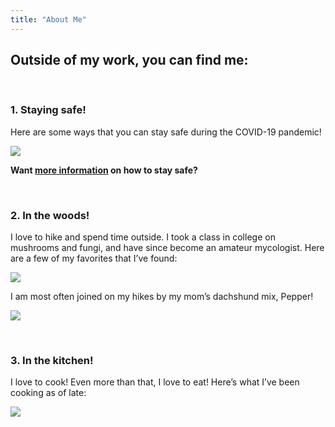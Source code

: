 ```yaml
---
title: "About Me"
---
```


## Outside of my work, you can find me: ##

<br>


### 1. Staying safe! ###

Here are some ways that you can stay safe during the COVID-19 pandemic!

![](https://media.giphy.com/media/SsNnE066ZyWmeNLtyJ/giphy.gif)
<br>

__Want [more information](https://www.who.int/emergencies/diseases/novel-coronavirus-2019/advice-for-public) on how to stay safe?__

<br> 

### 2. In the woods! ###

I love to hike and spend time outside. I took a class in college on mushrooms and fungi, and have since become an amateur mycologist. Here are a few of my favorites that I've found:

![](images/fungi.jpeg)  

I am most often joined on my hikes by my mom's dachshund mix, Pepper!

![](images/pepper.jpeg)  

<br>

### 3. In the kitchen! ###

I love to cook! Even more than that, I love to eat! Here's what I've been cooking as of late:

![](images/food.jpeg)  
